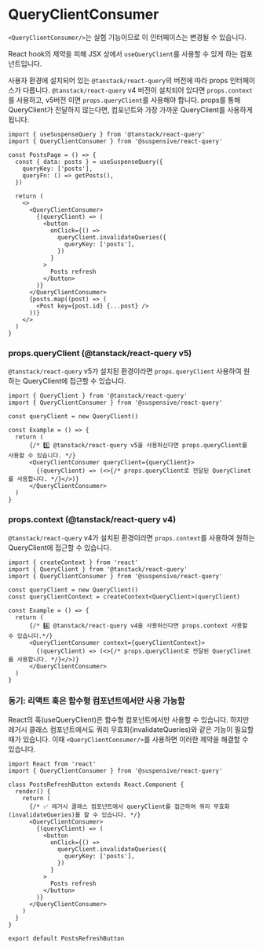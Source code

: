 
# QueryClientConsumer

<Callout type='experimental'>

`<QueryClientConsumer/>`는 실험 기능이므로 이 인터페이스는 변경될 수 있습니다.

</Callout>

React hook의 제약을 피해 JSX 상에서 `useQueryClient`를 사용할 수 있게 하는 컴포넌트입니다.

사용자 환경에 설치되어 있는 `@tanstack/react-query`의 버전에 따라 props 인터페이스가 다릅니다. `@tanstack/react-query` v4 버전이 설치되어 있다면 `props.context`를 사용하고, v5버전 이면 `props.queryClient`를 사용해야 합니다.
props를 통해 QueryClient가 전달하지 않는다면, 컴포넌트와 가장 가까운 QueryClient를 사용하게 됩니다.

```tsx /QueryClientConsumer/
import { useSuspenseQuery } from '@tanstack/react-query'
import { QueryClientConsumer } from '@suspensive/react-query'

const PostsPage = () => {
  const { data: posts } = useSuspenseQuery({
    queryKey: ['posts'],
    queryFn: () => getPosts(),
  })

  return (
    <>
      <QueryClientConsumer>
        {(queryClient) => (
          <button
            onClick={() =>
              queryClient.invalidateQueries({
                queryKey: ['posts'],
              })
            }
          >
            Posts refresh
          </button>
        )}
      </QueryClientConsumer>
      {posts.map((post) => (
        <Post key={post.id} {...post} />
      ))}
    </>
  )
}
```

### props.queryClient (@tanstack/react-query v5)

`@tanstack/react-query` v5가 설치된 환경이라면 `props.queryClient` 사용하여 원하는 QueryClient에 접근할 수 있습니다.

```tsx /QueryClientConsumer/
import { QueryClient } from '@tanstack/react-query'
import { QueryClientConsumer } from '@suspensive/react-query'

const queryClient = new QueryClient()

const Example = () => {
  return (
      {/* 5️⃣ @tanstack/react-query v5을 사용하신다면 props.queryClient를 사용할 수 있습니다. */}
      <QueryClientConsumer queryClient={queryClient}>
        {(queryClient) => (<>{/* props.queryClient로 전달된 QueryClinet를 사용합니다. */}</>)}
      </QueryClientConsumer>
  )
}
```

### props.context (@tanstack/react-query v4)

`@tanstack/react-query` v4가 설치된 환경이라면 `props.context`를 사용하여 원하는 QueryClient에 접근할 수 있습니다.

```tsx /QueryClientConsumer/
import { createContext } from 'react'
import { QueryClient } from '@tanstack/react-query'
import { QueryClientConsumer } from '@suspensive/react-query'

const queryClient = new QueryClient()
const queryClientContext = createContext<QueryClient>(queryClient)

const Example = () => {
  return (
      {/* 4️⃣ @tanstack/react-query v4을 사용하신다면 props.context 사용할 수 있습니다.*/}
      <QueryClientConsumer context={queryClientContext}>
        {(queryClient) => (<>{/* props.queryClient로 전달된 QueryClinet를 사용합니다. */}</>)}
      </QueryClientConsumer>
  )
}
```

### 동기: 리액트 훅은 함수형 컴포넌트에서만 사용 가능함

React의 훅(useQueryClient)은 함수형 컴포넌트에서만 사용할 수 있습니다. 하지만 레거시 클래스 컴포넌트에서도 쿼리 무효화(invalidateQueries)와 같은 기능이 필요할 때가 있습니다. 이때 `<QueryClientConsumer/>`를 사용하면 이러한 제약을 해결할 수 있습니다.

```tsx /QueryClientConsumer/
import React from 'react'
import { QueryClientConsumer } from '@suspensive/react-query'

class PostsRefreshButton extends React.Component {
  render() {
    return (
      {/* ✅ 레거시 클래스 컴포넌트에서 queryClient를 접근하여 쿼리 무효화(invalidateQueries)를 할 수 있습니다. */}
      <QueryClientConsumer>
        {(queryClient) => (
          <button
            onClick={() =>
              queryClient.invalidateQueries({
                queryKey: ['posts'],
              })
            }
          >
            Posts refresh
          </button>
        )}
      </QueryClientConsumer>
    )
  }
}

export default PostsRefreshButton
```
